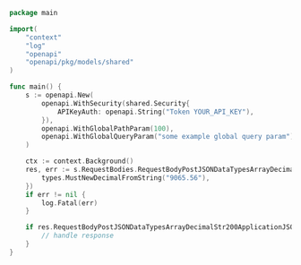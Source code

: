 ```go showLineNumbers copy filename="Request Body Post Json Data Types Array Decimal Str usage example"
package main

import(
	"context"
	"log"
	"openapi"
	"openapi/pkg/models/shared"
)

func main() {
    s := openapi.New(
        openapi.WithSecurity(shared.Security{
            APIKeyAuth: openapi.String("Token YOUR_API_KEY"),
        }),
        openapi.WithGlobalPathParam(100),
        openapi.WithGlobalQueryParam("some example global query param"),
    )

    ctx := context.Background()
    res, err := s.RequestBodies.RequestBodyPostJSONDataTypesArrayDecimalStr(ctx, []*decimal.Big{
        types.MustNewDecimalFromString("9065.56"),
    })
    if err != nil {
        log.Fatal(err)
    }

    if res.RequestBodyPostJSONDataTypesArrayDecimalStr200ApplicationJSONObject != nil {
        // handle response
    }
}
```
